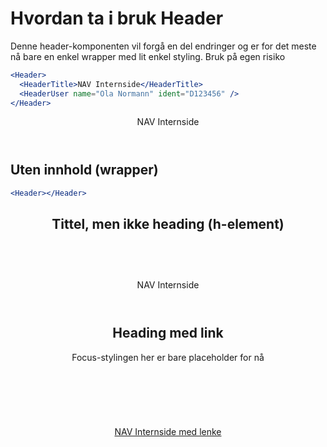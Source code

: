 
<Meta title="ds-react/-header/intro" />

# Hvordan ta i bruk Header

Denne header-komponenten vil forgå en del endringer og er for det meste nå
bare en enkel wrapper med lit enkel styling. Bruk på egen risiko

```jsx
<Header>
  <HeaderTitle>NAV Internside</HeaderTitle>
  <HeaderUser name="Ola Normann" ident="D123456" />
</Header>
```

<Canvas>
  <Header>
    <HeaderTitle>NAV Internside</HeaderTitle>
    <HeaderUser name="Ola Normann" ident="D123456" />
  </Header>
</Canvas>

## Uten innhold (wrapper)

```jsx
<Header></Header>
```

<Canvas>
  <Header />
</Canvas>

## Tittel, men ikke heading (h-element)

```jsx
<Header>
  <HeaderTitle element="span">NAV Internside</HeaderTitle>
</Header>
```

<Canvas>
  <Header>
    <HeaderTitle element="span">NAV Internside</HeaderTitle>
  </Header>
</Canvas>

## Heading med link

Focus-stylingen her er bare placeholder for nå

```jsx
<Header>
  <HeaderTitle>
    <a href="/#">NAV Internside med lenke</a>
  </HeaderTitle>
</Header>
```

<Canvas>
  <Header>
    <HeaderTitle>
      <a href="/#">NAV Internside med lenke</a>
    </HeaderTitle>
  </Header>
</Canvas>
